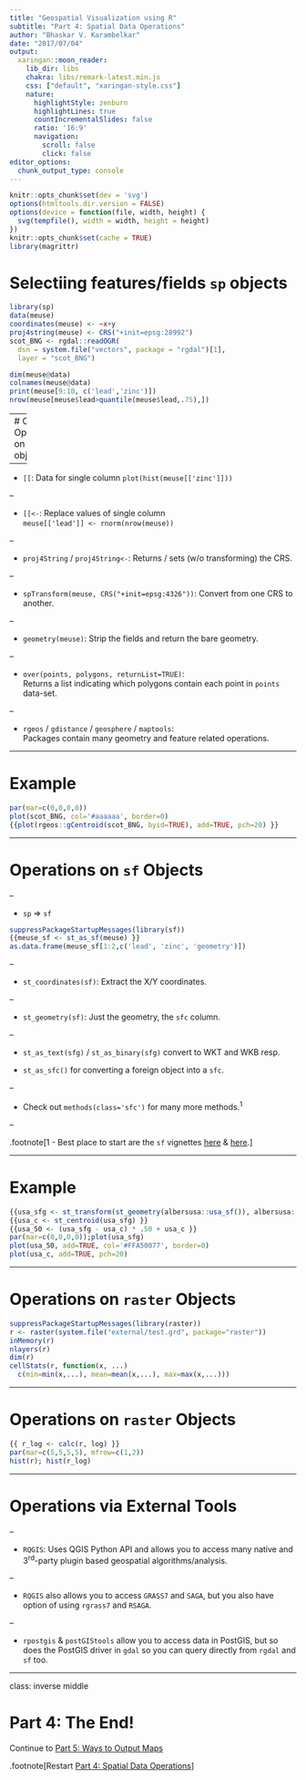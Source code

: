 ```yaml
---
title: "Geospatial Visualization using R"
subtitle: "Part 4: Spatial Data Operations"
author: "Bhaskar V. Karambelkar"
date: "2017/07/04"
output:
  xaringan::moon_reader:
    lib_dir: libs
    chakra: libs/remark-latest.min.js
    css: ["default", "xaringan-style.css"]
    nature:
      highlightStyle: zenburn
      highlightLines: true
      countIncrementalSlides: false
      ratio: '16:9'
      navigation:
        scroll: false
        click: false
editor_options: 
  chunk_output_type: console
---
```


```r
knitr::opts_chunk$set(dev = 'svg')
options(htmltools.dir.version = FALSE)
options(device = function(file, width, height) {
  svg(tempfile(), width = width, height = height)
})
knitr::opts_chunk$set(cache = TRUE)
library(magrittr)
```

# Selectiing features/fields `sp` objects

```r
library(sp)
data(meuse)
coordinates(meuse) <- ~x+y
proj4string(meuse) <- CRS("+init=epsg:28992")
scot_BNG <- rgdal::readOGR(
  dsn = system.file("vectors", package = "rgdal")[1],
  layer = "scot_BNG")
```

```r
dim(meuse@data)
colnames(meuse@data)
print(meuse[9:10, c('lead','zinc')])
nrow(meuse[meuse$lead>quantile(meuse$lead,.75),])
```

---
# Other Operations on `sp` objects

--

- `[[`: Data for single column `plot(hist(meuse[['zinc']]))`

--

- `[[<-`: Replace values of single column <br/> `meuse[['lead']] <- rnorm(nrow(meuse))`

--

- `proj4String` / `proj4String<-`: Returns / sets (w/o transforming) the CRS.

--

- `spTransform(meuse, CRS("+init=epsg:4326"))`: Convert from one CRS to another.

--

- `geometry(meuse)`: Strip the fields and return the bare geometry.

--

- `over(points, polygons, returnList=TRUE)`:<br/> Returns a list indicating which polygons contain each point in `points` data-set.

--

- `rgeos` / `gdistance` / `geosphere` / `maptools`:<br/>Packages contain many geometry and feature related operations.

---

# Example

```r
par(mar=c(0,0,0,0))
plot(scot_BNG, col='#aaaaaa', border=0)
{{plot(rgeos::gCentroid(scot_BNG, byid=TRUE), add=TRUE, pch=20) }}
```

---

# Operations on `sf` Objects

--

- `sp` => `sf`

```r
suppressPackageStartupMessages(library(sf))
{{meuse_sf <- st_as_sf(meuse) }}
as.data.frame(meuse_sf[1:2,c('lead', 'zinc', 'geometry')])
```

--

- `st_coordinates(sf)`: Extract the X/Y coordinates.

--

- `st_geometry(sf)`: Just the geometry, the `sfc` column.

--

- `st_as_text(sfg)` / `st_as_binary(sfg)` convert to WKT and WKB resp.

- `st_as_sfc()` for converting a foreign object into a `sfc`.

--

- Check out `methods(class='sfc')` for many more methods.<sup>1</sup>

--

.footnote[1 - Best place to start are the `sf` vignettes [here](https://cran.r-project.org/web/packages/sf/vignettes/sf1.html) & [here](https://cran.r-project.org/web/packages/sf/vignettes/sf3.html).]

---

# Example

```r
{{usa_sfg <- st_transform(st_geometry(albersusa::usa_sf()), albersusa::us_aeqd_proj) }}
{{usa_c <- st_centroid(usa_sfg) }}
{{usa_50 <- (usa_sfg - usa_c) * .50 + usa_c }}
par(mar=c(0,0,0,0));plot(usa_sfg)
plot(usa_50, add=TRUE, col='#FFA50077', border=0)
plot(usa_c, add=TRUE, pch=20)
```

---

# Operations on `raster` Objects

```r
suppressPackageStartupMessages(library(raster))
r <- raster(system.file("external/test.grd", package="raster"))
inMemory(r)
nlayers(r)
dim(r)
cellStats(r, function(x, ...) 
  c(min=min(x,...), mean=mean(x,...), max=max(x,...)))
```

---

# Operations on `raster` Objects

```r
{{ r_log <- calc(r, log) }}
par(mar=c(5,5,5,5), mfrow=c(1,2))
hist(r); hist(r_log)
```


---

# Operations via External Tools

--

- `RQGIS`: Uses QGIS Python API and allows you to access many native and 3<sup>rd</sup>-party plugin based geospatial algorithms/analysis.

--

- `RQGIS` also allows you to access `GRASS7` and `SAGA`, but you also have option of using `rgrass7` and `RSAGA`.

--

- `rpostgis` & `postGIStools` allow you to access data in PostGIS, but so does the PostGIS driver in `gdal` so you can query directly from `rgdal` and `sf` too.

---

class: inverse middle

# Part 4: The End! 

Continue to [Part 5: Ways to Output Maps](05-Ways_to_Output_Maps.html)

.footnote[Restart [Part 4: Spatial Data Operations](04-Spatial_Data_Operations.html)]
